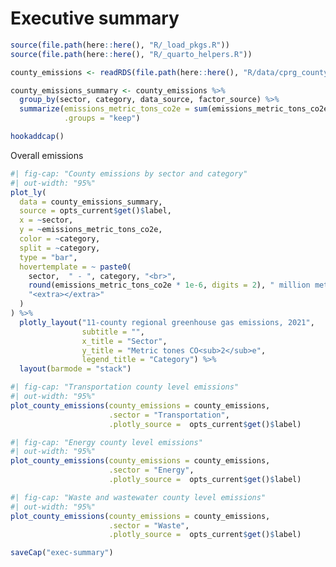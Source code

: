 # Executive summary {.unnumbered}
```r
source(file.path(here::here(), "R/_load_pkgs.R"))
source(file.path(here::here(), "R/_quarto_helpers.R"))

county_emissions <- readRDS(file.path(here::here(), "R/data/cprg_county_emissions.RDS"))

county_emissions_summary <- county_emissions %>% 
  group_by(sector, category, data_source, factor_source) %>% 
  summarize(emissions_metric_tons_co2e = sum(emissions_metric_tons_co2e),
            .groups = "keep")

hookaddcap()
```

Overall emissions

```r
#| fig-cap: "County emissions by sector and category"
#| out-width: "95%" 
plot_ly(
  data = county_emissions_summary,
  source = opts_current$get()$label,
  x = ~sector,
  y = ~emissions_metric_tons_co2e,
  color = ~category,
  split = ~category,
  type = "bar",
  hovertemplate = ~ paste0(
    sector,  " - ", category, "<br>",
    round(emissions_metric_tons_co2e * 1e-6, digits = 2), " million metric tons CO<sub>2</sub>e", "<br>",
    "<extra></extra>"
  )
) %>% 
  plotly_layout("11-county regional greenhouse gas emissions, 2021",
                subtitle = "",
                x_title = "Sector",
                y_title = "Metric tones CO<sub>2</sub>e",
                legend_title = "Category") %>% 
  layout(barmode = "stack")
```


```r
#| fig-cap: "Transportation county level emissions"
#| out-width: "95%" 
plot_county_emissions(county_emissions = county_emissions,
                      .sector = "Transportation",
                      .plotly_source =  opts_current$get()$label)
```

```r
#| fig-cap: "Energy county level emissions"
#| out-width: "95%" 
plot_county_emissions(county_emissions = county_emissions,
                      .sector = "Energy",
                      .plotly_source =  opts_current$get()$label)
```

```r
#| fig-cap: "Waste and wastewater county level emissions"
#| out-width: "95%" 
plot_county_emissions(county_emissions = county_emissions,
                      .sector = "Waste",
                      .plotly_source =  opts_current$get()$label)
```


```r
saveCap("exec-summary")
```
